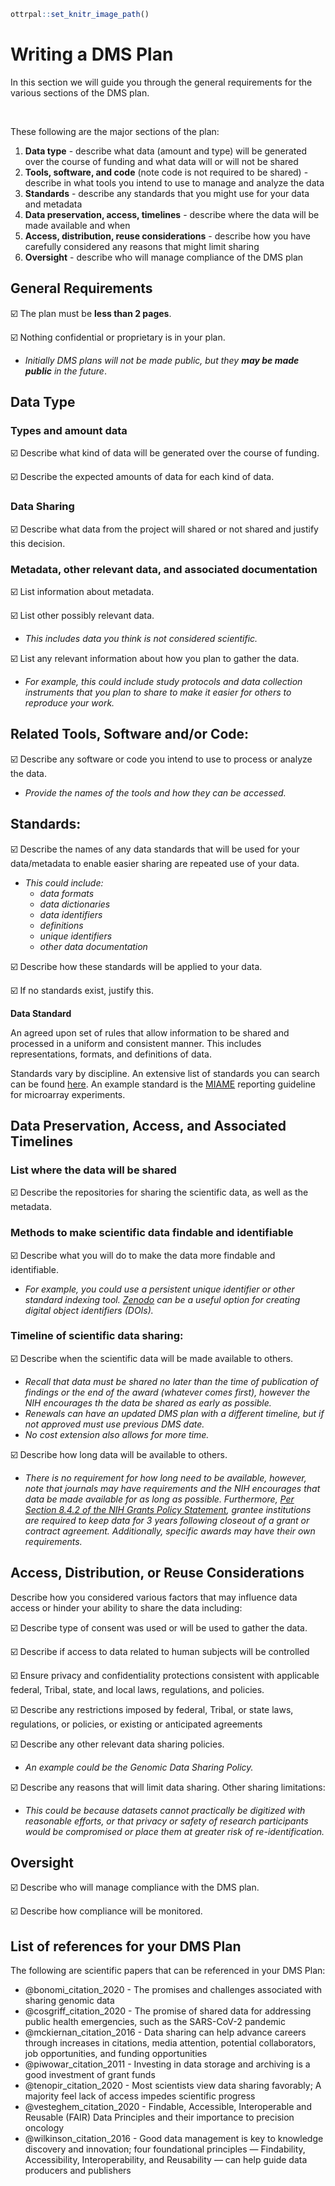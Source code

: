 
```r
ottrpal::set_knitr_image_path()
```

# Writing a DMS Plan

In this section we will guide you through the general requirements for the various sections of the DMS plan. 

&nbsp;
&nbsp;

These following are the major sections of the plan:

1. **Data type** - describe what data (amount and type) will be generated over the course of funding and what data will or will not be shared
2. **Tools, software, and code** (note code is not required to be shared) - describe in what tools you intend to use to manage and analyze the data
3. **Standards** - describe any standards that you might use for your data and metadata
4. **Data preservation, access, timelines** - describe where the data will be made available and when
5. **Access, distribution, reuse considerations** - describe how you have carefully considered any reasons that might limit sharing
6. **Oversight** - describe who will manage compliance of the DMS plan


## General Requirements

☑️  The plan must be **less than 2 pages**.
&nbsp;

☑️  Nothing confidential or proprietary is in your plan.  

- _Initially DMS plans will not be made public, but they **may be made public** in the future_.


##  Data Type

### Types and amount data

☑️  Describe what kind of data will be generated over the course of funding.  

☑️  Describe the expected amounts of data for each kind of data.

### Data Sharing

☑️  Describe what data from the project will shared or not shared and justify this decision.

### Metadata, other relevant data, and associated documentation

☑️  List information about metadata.
&nbsp;

☑️  List other possibly relevant data.  

- _This includes data you think is not considered scientific._

☑️  List any relevant information about how you plan to gather the data.

- _For example, this could include study protocols and data collection instruments that you plan to share to make it easier for others to reproduce your work._


## Related Tools, Software and/or Code:

☑️  Describe any software or code you intend to use to process or analyze the data.

- _Provide the names of the tools and how they can be accessed._

## Standards:

☑️  Describe the names of any data standards that will be used for your data/metadata to enable easier sharing are repeated use of your data.

- _This could include:_
  - _data formats_
  - _data dictionaries_
  - _data identifiers_
  - _definitions_
  - _unique identifiers_
  - _other data documentation_

☑️  Describe how these standards will be applied to your data.
&nbsp;

☑️  If no standards exist, justify this.
  
<div class = "dictionary">

**Data Standard**  

An agreed upon set of rules that allow information to be shared and processed in a uniform and consistent manner. This includes representations, formats, and definitions of data. 

Standards vary by discipline. An extensive list of standards you can search can be found [here](https://fairsharing.org/search?fairsharingRegistry=Standard). An example standard is the [MIAME](https://fairsharing.org/FAIRsharing.32b10v) reporting guideline for microarray experiments.

</div>


## Data Preservation, Access, and Associated Timelines

### List where the data will be shared

☑️  Describe the repositories for sharing the scientific data, as well as the metadata.

### Methods to make scientific data findable and identifiable

☑️  Describe what you will do to make the data more findable and identifiable. 

- _For example, you could use a persistent unique identifier or other standard indexing tool. [Zenodo](https://zenodo.org/) can be a useful option for creating digital object identifiers (DOIs)._

### Timeline of scientific data sharing:

☑️  Describe when the scientific data will be made available to others.

- _Recall that data must be shared no later than the time of publication of findings or the end of the award (whatever comes first), however the NIH encourages th the data be shared as early as possible._
- _Renewals can have an updated DMS plan with a different timeline, but if not approved must use previous DMS date._
- _No cost extension also allows for more time._

☑️  Describe how long data will be available to others.
  
- _There is no requirement for how long need to be available, however, note that journals may have requirements and the NIH encourages that data be made available for as long as possible. Furthermore, [Per Section 8.4.2 of the NIH Grants Policy Statement](https://grants.nih.gov/grants/policy/nihgps/html5/section_8/8.4.2_record_retention_and_access.htm), grantee institutions are required to keep data for 3 years following closeout of a grant or contract agreement. Additionally, specific awards may have their own requirements._


## Access, Distribution, or Reuse Considerations

Describe how you considered various factors that may influence data access or hinder your ability to share the data including:
&nbsp;

☑️  Describe type of consent was used or will be used to gather the data.
&nbsp;

☑️  Describe if access to data related to human subjects will be controlled
&nbsp;

☑️  Ensure privacy and confidentiality protections consistent with applicable federal, Tribal, state, and local laws, regulations, and policies.
&nbsp;

☑️  Describe any restrictions imposed by federal, Tribal, or state laws, regulations, or policies, or existing or anticipated agreements
&nbsp;

☑️  Describe any other relevant data sharing policies.

- _An example could be the Genomic Data Sharing Policy._


☑️ Describe any reasons that will limit data sharing. Other sharing limitations:

- _This could be because datasets cannot practically be digitized with reasonable efforts, or that privacy or safety of research participants would be compromised or place them at greater risk of re-identification._
      
## Oversight

☑️  Describe who will manage compliance with the DMS plan.
&nbsp;

☑️  Describe how compliance will be monitored.

## List of references for your DMS Plan

The following are scientific papers that can be referenced in your DMS Plan:

- @bonomi_citation_2020 - The promises and challenges associated with sharing genomic data
- @cosgriff_citation_2020 - The promise of shared data for addressing public health emergencies, such as the SARS-CoV-2 pandemic
- @mckiernan_citation_2016 - Data sharing can help advance careers through increases in citations, media attention, potential collaborators, job opportunities, and funding opportunities
- @piwowar_citation_2011 - Investing in data storage and archiving is a good investment of grant funds
- @tenopir_citation_2020 - Most scientists view data sharing favorably; A majority feel lack of access impedes scientific progress
- @vesteghem_citation_2020 - Findable, Accessible, Interoperable and Reusable (FAIR) Data Principles and their importance to precision oncology
- @wilkinson_citation_2016 - Good data management is key to knowledge discovery and innovation; four foundational principles — Findability, Accessibility, Interoperability, and Reusability — can help guide data producers and publishers
